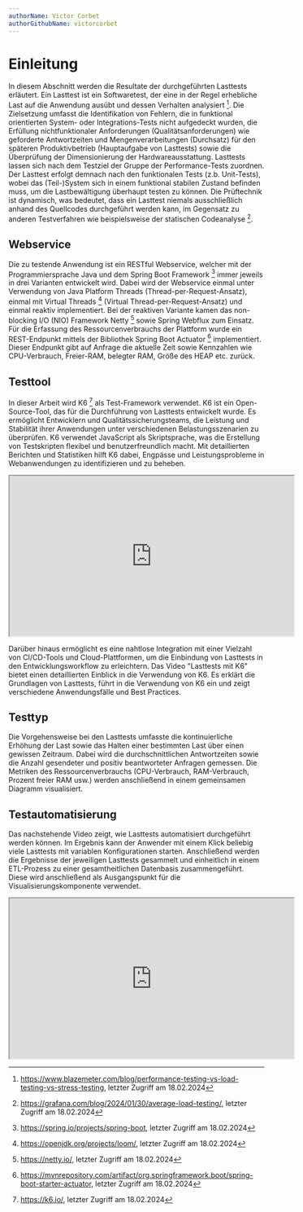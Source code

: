 ```yaml
---
authorName: Victor Corbet
authorGithubName: victorcorbet
---
```


# Einleitung

In diesem Abschnitt werden die Resultate der durchgeführten Lasttests erläutert.
Ein Lasttest ist ein Softwaretest, der eine in der Regel erhebliche Last auf die Anwendung
ausübt und dessen Verhalten analysiert [^1]. Die Zielsetzung umfasst die Identifikation von Fehlern,
die in funktional orientierten System- oder Integrations-Tests nicht aufgedeckt wurden,
die Erfüllung nichtfunktionaler Anforderungen (Qualitätsanforderungen) wie geforderte Antwortzeiten
und Mengenverarbeitungen (Durchsatz) für den späteren Produktivbetrieb (Hauptaufgabe von Lasttests)
sowie die Überprüfung der Dimensionierung der Hardwareausstattung. Lasttests lassen sich nach dem
Testziel der Gruppe der Performance-Tests zuordnen. Der Lasttest erfolgt demnach nach den funktionalen Tests
(z.b. Unit-Tests), wobei das (Teil-)System sich in einem funktional stabilen Zustand befinden muss,
um die Lastbewältigung überhaupt testen zu können. Die Prüftechnik ist dynamisch, was bedeutet, dass
ein Lasttest niemals ausschließlich anhand des Quellcodes durchgeführt werden kann, im Gegensatz zu
anderen Testverfahren wie beispielsweise der statischen Codeanalyse [^2].

## Webservice 

Die zu testende Anwendung ist ein RESTful Webservice, welcher mit der Programmiersprache
Java und dem Spring Boot Framework [^3] immer jeweils in drei Varianten entwickelt wird.
Dabei wird der Webservice einmal unter Verwendung von Java Platform Threads (Thread-per-Request-Ansatz),
einmal mit Virtual Threads [^4] (Virtual Thread-per-Request-Ansatz) und einmal reaktiv implementiert.
Bei der reaktiven Variante kamen das non-blocking I/O (NIO) Framework Netty [^5] sowie Spring Webflux zum Einsatz.
Für die Erfassung des Ressourcenverbrauchs der Plattform wurde ein REST-Endpunkt mittels der Bibliothek
Spring Boot Actuator [^6] implementiert. Dieser Endpunkt gibt auf Anfrage die aktuelle Zeit sowie Kennzahlen
wie CPU-Verbrauch, Freier-RAM, belegter RAM, Größe des HEAP etc. zurück.

## Testtool

In dieser Arbeit wird K6 [^7] als Test-Framework verwendet. K6 ist ein Open-Source-Tool, das für
die Durchführung von Lasttests entwickelt wurde. Es ermöglicht Entwicklern und Qualitätssicherungsteams,
die Leistung und Stabilität ihrer Anwendungen unter verschiedenen Belastungsszenarien zu überprüfen.
K6 verwendet JavaScript als Skriptsprache, was die Erstellung von Testskripten flexibel und
benutzerfreundlich macht. Mit detaillierten Berichten und Statistiken hilft K6 dabei, Engpässe
und Leistungsprobleme in Webanwendungen zu identifizieren und zu beheben.

<div className="box-center">
  <iframe
    width="560"
    height="315"
    src="https://www.youtube-nocookie.com/embed/s5lbAQQ5QT8?si=DTSZd3UiECJ0_l8L"
    title="YouTube video player"
    allow="accelerometer; autoplay; clipboard-write; encrypted-media; gyroscope; picture-in-picture; web-share"
    allowFullScreen
  ></iframe>
</div>

Darüber hinaus ermöglicht es eine nahtlose Integration mit einer Vielzahl von CI/CD-Tools und Cloud-Plattformen,
um die Einbindung von Lasttests in den Entwicklungsworkflow zu erleichtern.
Das Video "Lasttests mit K6" bietet einen detaillierten Einblick in die Verwendung von K6.
Es erklärt die Grundlagen von Lasttests, führt in die Verwendung von K6 ein und zeigt verschiedene
Anwendungsfälle und Best Practices.

## Testtyp

Die Vorgehensweise bei den Lasttests umfasste die kontinuierliche Erhöhung der Last sowie das Halten
einer bestimmten Last über einen gewissen Zeitraum. Dabei wird die durchschnittlichen Antwortzeiten
sowie die Anzahl gesendeter und positiv beantworteter Anfragen gemessen. Die Metriken des Ressourcenverbrauchs
(CPU-Verbrauch, RAM-Verbrauch, Prozent freier RAM usw.) werden anschließend in einem gemeinsamen Diagramm visualisiert.

## Testautomatisierung

Das nachstehende Video zeigt, wie Lasttests automatisiert durchgeführt werden können.
Im Ergebnis kann der Anwender mit einem Klick beliebig viele Lasttests mit variablen Konfigurationen starten.
Anschließend werden die Ergebnisse der jeweiligen Lasttests gesammelt und einheitlich in einem ETL-Prozess
zu einer gesamtheitlichen Datenbasis zusammengeführt. Diese wird anschließend als Ausgangspunkt
für die Visualisierungskomponente verwendet.

<div className="box-center">
  <iframe
    width="560"
    height="315"
    src="https://www.youtube-nocookie.com/embed/GWeBcuWO7lQ?si=DpMHVI8ER2vN1vvF"
    title="YouTube video player"
    allow="accelerometer; autoplay; clipboard-write; encrypted-media; gyroscope; picture-in-picture; web-share"
    allowFullScreen
  ></iframe>
</div>


[^1]: https://www.blazemeter.com/blog/performance-testing-vs-load-testing-vs-stress-testing, letzter Zugriff am 18.02.2024
[^2]: https://grafana.com/blog/2024/01/30/average-load-testing/, letzter Zugriff am 18.02.2024
[^3]: https://spring.io/projects/spring-boot, letzter Zugriff am 18.02.2024
[^4]: https://openjdk.org/projects/loom/, letzter Zugriff am 18.02.2024
[^5]: https://netty.io/, letzter Zugriff am 18.02.2024
[^6]: https://mvnrepository.com/artifact/org.springframework.boot/spring-boot-starter-actuator, letzter Zugriff am 18.02.2024
[^7]: https://k6.io/, letzter Zugriff am 18.02.2024